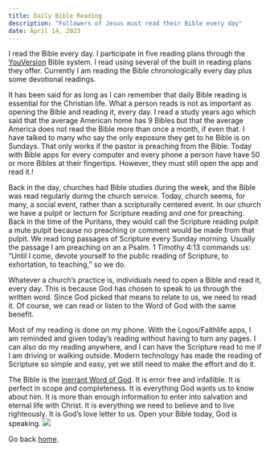 ```yaml
---
title: Daily Bible Reading
description: "Followers of Jesus must read their Bible every day"
date: April 14, 2023
---
```

I read the Bible every day. I participate in five reading plans through the [YouVersion](https://www.youversion.com) Bible system. I read using several of the built in reading plans they offer.  Currently I am reading the Bible chronologically every day plus some devotional readings. 

It has been said for as long as I can remember that daily Bible reading is essential for the Christian life. What a person reads is not as important as opening the Bible and reading it, every day. I read a study years ago which said that the average American home has 9 Bibles but that the average America does not read the Bible more than once a month, if even that. I have talked to many who say the only exposure they get to he Bible is on Sundays. That only works if the pastor is preaching from the Bible. Today with Bible apps for every computer and every phone a person have have 50 or more Bibles at their fingertips. However, they must still open the app and read it.!

Back in the day, churches had Bible studies during the week, and the Bible was read regularly during the church service. Today, church seems, for many, a social event, rather than a scripturally centered event. In our church we have a pulpit or lecturn for Scripture reading and one for preaching. Back in the time of the Puritans, they would call the Scripture reading pulpit a mute pulpit because no preaching or comment would be made from that pulpit. We read long passages of Scripture every Sunday morning. Usually the passage I am preaching on an a Psalm. 1 Timothy 4:13 commands us: “Until I come, devote yourself to the public reading of Scripture, to exhortation, to teaching,” so we do.

Whatever a church’s practice is, individuals need to open a Bible and read it, every day. This is because God has chosen to speak to us through the written word. Since God picked that means to relate to us, we need to read it. Of course, we can read or listen to the Word of God with the same benefit. 

Most of my reading is done on my phone. With the Logos/Faithlife apps, I am reminded and given today’s reading without having to turn any pages. I can also do my reading anywhere, and I can have the Scripture read to me if I am driving or walking outside. Modern technology has made the reading of Scripture so simple and easy, yet we still need to make the effort and do it. 

The Bible is the [inerrant Word of God](https://www.bible-researcher.com/chicago1.html). It is error free and infallible. It is perfect in scope and completeness. It is everything God wants us to know about him. It is more than enough information to enter into salvation and eternal life with Christ. It is everything we need to believe and to live righteously. It is God’s love letter to us. Open your Bible today, God is speaking.
![]("https://unsplash.com/photos/9zsHNt5OpqE")

Go back [home](/).